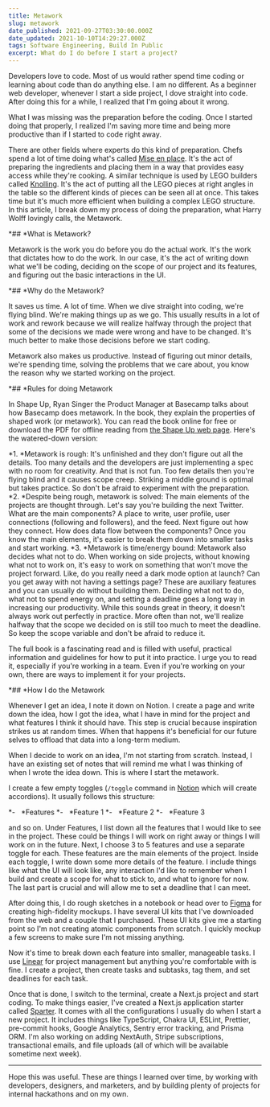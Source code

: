 ```yaml
---
title: Metawork
slug: metawork
date_published: 2021-09-27T03:30:00.000Z
date_updated: 2021-10-10T14:29:27.000Z
tags: Software Engineering, Build In Public
excerpt: What do I do before I start a project?
---
```


Developers love to code. Most of us would rather spend time coding or learning about code than do anything else. I am no different. As a beginner web developer, whenever I start a side project, I dove straight into code. After doing this for a while, I realized that I'm going about it wrong.

What I was missing was the preparation before the coding. Once I started doing that properly, I realized I'm saving more time and being more productive than if I started to code right away.

There are other fields where experts do this kind of preparation. Chefs spend a lot of time doing what's called [Mise en place](*https://en.wikipedia.org/wiki/Mise_en_place*). It's the act of preparing the ingredients and placing them in a way that provides easy access while they're cooking. A similar technique is used by LEGO builders called [Knolling](*https://en.wikipedia.org/wiki/Tom_Sachs#Knolling*). It's the act of putting all the LEGO pieces at right angles in the table so the different kinds of pieces can be seen all at once. This takes time but it's much more efficient when building a complex LEGO structure. In this article, I break down my process of doing the preparation, what Harry Wolff lovingly calls, the Metawork.

*## *What is Metawork?

Metawork is the work you do before you do the actual work. It's the work that dictates how to do the work. In our case, it's the act of writing down what we'll be coding, deciding on the scope of our project and its features, and figuring out the basic interactions in the UI.

*## *Why do the Metawork?

It saves us time. A lot of time. When we dive straight into coding, we're flying blind. We're making things up as we go. This usually results in a lot of work and rework because we will realize halfway through the project that some of the decisions we made were wrong and have to be changed. It's much better to make those decisions before we start coding.

Metawork also makes us productive. Instead of figuring out minor details, we're spending time, solving the problems that we care about, you know the reason why we started working on the project.

*## *Rules for doing Metawork

In Shape Up, Ryan Singer the Product Manager at Basecamp talks about how Basecamp does metawork. In the book, they explain the properties of shaped work (or metawork). You can read the book online for free or download the PDF for offline reading from [the Shape Up web page](*https://basecamp.com/shapeup*). Here's the watered-down version:

*1. *Metawork is rough: It's unfinished and they don't figure out all the details. Too many details and the developers are just implementing a spec with no room for creativity. And that is not fun. Too few details then you're flying blind and it causes scope creep. Striking a middle ground is optimal but takes practice. So don't be afraid to experiment with the preparation.
*2. *Despite being rough, metawork is solved: The main elements of the projects are thought through. Let's say you're building the next Twitter. What are the main components? A place to write, user profile, user connections (following and followers), and the feed. Next figure out how they connect. How does data flow between the components? Once you know the main elements, it's easier to break them down into smaller tasks and start working.
*3. *Metawork is time/energy bound: Metawork also decides what not to do. When working on side projects, without knowing what not to work on, it's easy to work on something that won't move the project forward. Like, do you really need a dark mode option at launch? Can you get away with not having a settings page? These are auxiliary features and you can usually do without building them. Deciding what not to do, what not to spend energy on, and setting a deadline goes a long way in increasing our productivity. While this sounds great in theory, it doesn't always work out perfectly in practice. More often than not, we'll realize halfway that the scope we decided on is still too much to meet the deadline. So keep the scope variable and don't be afraid to reduce it.

The full book is a fascinating read and is filled with useful, practical information and guidelines for how to put it into practice. I urge you to read it, especially if you're working in a team. Even if you're working on your own, there are ways to implement it for your projects.

*## *How I do the Metawork

Whenever I get an idea, I note it down on Notion. I create a page and write down the idea, how I got the idea, what I have in mind for the project and what features I think it should have. This step is crucial because inspiration strikes us at random times. When that happens it's beneficial for our future selves to offload that data into a long-term medium.

When I decide to work on an idea, I'm not starting from scratch. Instead, I have an existing set of notes that will remind me what I was thinking of when I wrote the idea down. This is where I start the metawork.

I create a few empty toggles (`/toggle` command in [Notion](*https://www.notion.so*) which will create accordions). It usually follows this structure:

*-   *Features
*-   *Feature 1
*-   *Feature 2
*-   *Feature 3

and so on. Under Features, I list down all the features that I would like to see in the project. These could be things I will work on right away or things I will work on in the future. Next, I choose 3 to 5 features and use a separate toggle for each. These features are the main elements of the project. Inside each toggle, I write down some more details of the feature. I include things like what the UI will look like, any interaction I'd like to remember when I build and create a scope for what to stick to, and what to ignore for now. The last part is crucial and will allow me to set a deadline that I can meet.

After doing this, I do rough sketches in a notebook or head over to [Figma](*https://figma.com*) for creating high-fidelity mockups. I have several UI kits that I've downloaded from the web and a couple that I purchased. These UI kits give me a starting point so I'm not creating atomic components from scratch. I quickly mockup a few screens to make sure I'm not missing anything.

Now it's time to break down each feature into smaller, manageable tasks. I use [Linear](*https://linear.app*) for project management but anything you're comfortable with is fine. I create a project, then create tasks and subtasks, tag them, and set deadlines for each task.

Once that is done, I switch to the terminal, create a Next.js project and start coding. To make things easier, I've created a Next.js application starter called [Sparter](*https://github.com/opencatalysts/sparter*). It comes with all the configurations I usually do when I start a new project. It includes things like TypeScript, Chakra UI, ESLint, Prettier, pre-commit hooks, Google Analytics, Sentry error tracking, and Prisma ORM. I'm also working on adding NextAuth, Stripe subscriptions, transactional emails, and file uploads (all of which will be available sometime next week).

---

Hope this was useful. These are things I learned over time, by working with developers, designers, and marketers, and by building plenty of projects for internal hackathons and on my own.

